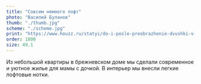```yaml
---
title: "Совсем немного лофт"
photo: "Василий Буланов"
thumb: "./thumb.jpg"
scheme: "./scheme.jpg"
print: "https://www.houzz.ru/statyi/do-i-posle-preobrazhenie-dvushki-v-dome-epohi-brezhneva-stsetivw-vs~102709423"
order: 1800
size: 49.1
---
```

Из небольшой квартиры в брежневском доме мы сделали современное и уютное жилье для мамы с дочкой. В интерьер мы внесли легкие лофтовые нотки.